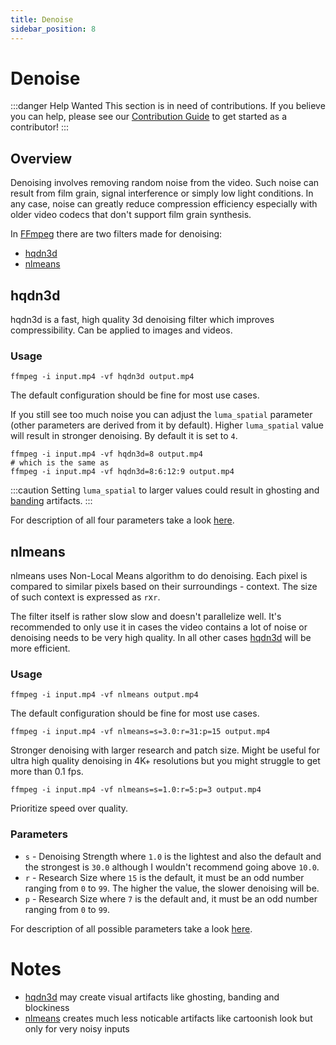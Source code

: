 ```yaml
---
title: Denoise
sidebar_position: 8
---
```


# Denoise

:::danger Help Wanted
This section is in need of contributions. If you believe you can help, please see our [Contribution Guide](../contribution-guide.mdx) to get started as a contributor!
:::

## Overview

Denoising involves removing random noise from the video. Such noise can result from film grain, signal interference or simply low light conditions. In any case, noise can greatly reduce compression efficiency especially with older video codecs that don't support film grain synthesis.

In [FFmpeg](../utilities/ffmpeg.mdx) there are two filters made for denoising:
- [hqdn3d](#hqdn3d)
- [nlmeans](#nlmeans)

## hqdn3d

hqdn3d is a fast, high quality 3d denoising filter which improves compressibility. Can be applied to images and videos.

### Usage

```shell
ffmpeg -i input.mp4 -vf hqdn3d output.mp4
```

The default configuration should be fine for most use cases.

If you still see too much noise you can adjust the `luma_spatial` parameter (other parameters are derived from it by default). Higher `luma_spatial` value will result in stronger denoising. By default it is set to `4`.

```shell
ffmpeg -i input.mp4 -vf hqdn3d=8 output.mp4
# which is the same as
ffmpeg -i input.mp4 -vf hqdn3d=8:6:12:9 output.mp4
```

:::caution
Setting `luma_spatial` to larger values could result in ghosting and [banding](../filtering/deband.mdx) artifacts.
:::

For description of all four parameters take a look [here](https://ffmpeg.org/ffmpeg-filters.html#hqdn3d-1).

## nlmeans

nlmeans uses Non-Local Means algorithm to do denoising. Each pixel is compared to similar pixels based on their surroundings - context. The size of such context is expressed as `r`x`r`.

The filter itself is rather slow slow and doesn't parallelize well. It's recommended to only use it in cases the video contains a lot of noise or denoising needs to be very high quality. In all other cases [hqdn3d](#hqdn3d) will be more efficient.

### Usage

```shell
ffmpeg -i input.mp4 -vf nlmeans output.mp4
```

The default configuration should be fine for most use cases.

```shell
ffmpeg -i input.mp4 -vf nlmeans=s=3.0:r=31:p=15 output.mp4
```

Stronger denoising with larger research and patch size. Might be useful for ultra high quality denoising in 4K+ resolutions but you might struggle to get more than 0.1 fps.

```shell
ffmpeg -i input.mp4 -vf nlmeans=s=1.0:r=5:p=3 output.mp4
```

Prioritize speed over quality.

### Parameters

- `s` - Denoising Strength where `1.0` is the lightest and also the default and the strongest is `30.0` although I wouldn't recommend going above `10.0`.
- `r` - Research Size where `15` is the default, it must be an odd number ranging from `0` to `99`. The higher the value, the slower denoising will be.
- `p` - Research Size where `7` is the default and, it must be an odd number ranging from `0` to `99`.

For description of all possible parameters take a look [here](https://ffmpeg.org/ffmpeg-filters.html#nlmeans-1).

# Notes
- [hqdn3d](#hqdn3d) may create visual artifacts like ghosting, banding and blockiness
- [nlmeans](#nlmeans) creates much less noticable artifacts like cartoonish look but only for very noisy inputs
